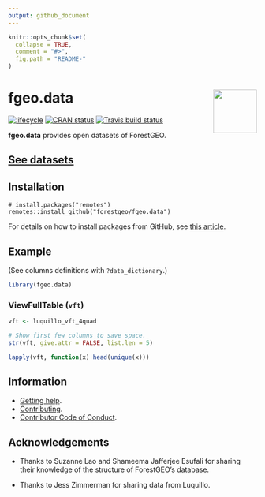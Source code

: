 ```yaml
---
output: github_document
---
```

<!-- README.md is generated from README.Rmd. Please edit that file -->

```r
knitr::opts_chunk$set(
  collapse = TRUE,
  comment = "#>",
  fig.path = "README-"
)
```

# <img src="https://i.imgur.com/m8FNhQR.png" align="right" height=88 /> fgeo.data

[![lifecycle](https://img.shields.io/badge/lifecycle-experimental-orange.svg)](https://www.tidyverse.org/lifecycle/#experimental)
[![CRAN status](https://www.r-pkg.org/badges/version/fgeo.data)](https://cran.r-project.org/package=fgeo.data)
[![Travis build status](https://travis-ci.org/forestgeo/fgeo.data.svg?branch=master)](https://travis-ci.org/forestgeo/fgeo.data)

__fgeo.data__ provides open datasets of ForestGEO.

## [See datasets](https://forestgeo.github.io/fgeo.data/reference/index.html)

## Installation

```
# install.packages("remotes")
remotes::install_github("forestgeo/fgeo.data")
```

For details on how to install packages from GitHub, see [this article](https://goo.gl/dQKEeg).

## Example

(See columns definitions with `?data_dictionary`.)

```r
library(fgeo.data)
```

### ViewFullTable (`vft`)

```r
vft <- luquillo_vft_4quad

# Show first few columns to save space.
str(vft, give.attr = FALSE, list.len = 5)

lapply(vft, function(x) head(unique(x)))
```

## Information

* [Getting help](SUPPORT.md).
* [Contributing](CONTRIBUTING.md).
* [Contributor Code of Conduct](CODE_OF_CONDUCT.md).

## Acknowledgements

* Thanks to Suzanne Lao and Shameema Jafferjee Esufali for sharing their knowledge of the structure of ForestGEO's database.

* Thanks to Jess Zimmerman for sharing data from Luquillo.
